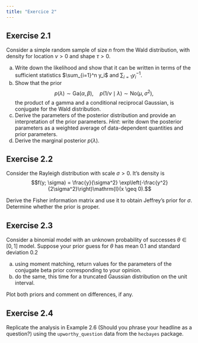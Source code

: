```yaml
---
title: "Exercice 2"
---
```


## Exercise 2.1

Consider a simple random sample of size $n$ from the Wald distribution, with density
\begin{align*}
f(y; \nu, \lambda) = \left(\frac{\lambda}{2\pi y^{3}}\right)^{1/2} \exp\left\{ - \frac{\lambda (y-\nu)^2}{2\nu^2y}\right\}\mathrm{I}(y > 0)
\end{align*}
for location $\nu >0$ and shape $\tau>0$. 

a. Write down the likelihood and show that it can be written in terms of the sufficient statistics $\sum_{i=1}^n y_i$ and $\sum_{i=1} y_i^{-1}$.
b. Show that the prior
$$ p(\lambda) \sim \mathsf{Ga}(\alpha, \beta), \quad p(1/\nu \mid \lambda) \sim  \mathsf{No}(\mu, \sigma^2),$$ the product of a gamma and a conditional reciprocal Gaussian, is conjugate for the Wald distribution.
c. Derive the parameters of the posterior distribution and provide an interpretation of the prior parameters. *Hint*: write down the posterior parameters as a weighted average of data-dependent quantities and prior parameters.
d. Derive the marginal posterior $p(\lambda)$.


## Exercise 2.2

Consider the Rayleigh distribution with scale $\sigma>0$. It's density is
$$f(y; \sigma) = \frac{y}{\sigma^2} \exp\left(-\frac{y^2}{2\sigma^2}\right)\mathrm{I}(x \geq 0).$$

Derive the Fisher information matrix and use it to obtain Jeffrey's prior for $\sigma$. Determine whether the prior is proper.

<!-- Derivation of prior for the correlation $\rho$ in a bivariate normal, in
Jeffrey's theory of probability (1937)
-->

## Exercise 2.3

Consider a binomial model with an unknown probability of successes $\theta \in [0,1]$ model. Suppose your prior guess for $\theta$ has mean $0.1$ and standard deviation $0.2$

a. using moment matching, return values for the parameters of the conjugate beta prior corresponding to your opinion.
b. do the same, this time for a truncated Gaussian distribution on the unit interval.

Plot both priors and comment on differences, if any.

## Exercise 2.4

Replicate the analysis in Example 2.6 (Should you phrase your headline as a question?) using the `upworthy_question` data from the `hecbayes` package.
